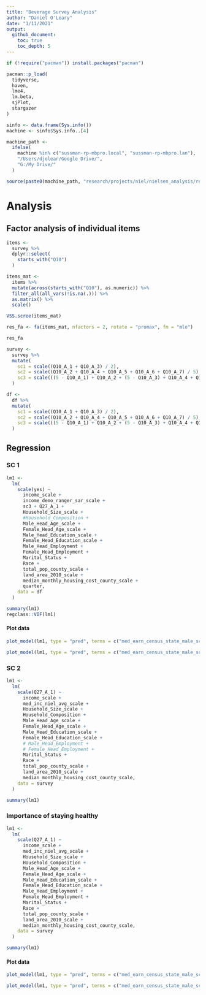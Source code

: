 ```yaml
---
title: "Beverage Survey Analysis"
author: "Daniel O'Leary"
date: "1/11/2021"
output:
  github_document:
    toc: true
    toc_depth: 5
---
```


```r
if (!require("pacman")) install.packages("pacman")

pacman::p_load(
  tidyverse, 
  haven,
  lme4,
  lm.beta,
  sjPlot,
  stargazer
)
```

```r
sinfo <- data.frame(Sys.info())
machine <- sinfo$Sys.info..[4]

machine_path <- 
  ifelse(
    machine %in% c("sussman-rp-mbpro.local", "sussman-rp-mbpro.lan"), 
    "/Users/djolear/Google Drive/", 
    "G:/My Drive/"
  )

source(paste0(machine_path, "research/projects/niel/nielsen_analysis/relative_status_analysis/beverage_survey_munge.R"))
```

# Analysis

## Factor analysis of individual items

```r
items <-
  survey %>% 
  dplyr::select(
    starts_with("Q10")
  )

items_mat <-
  items %>% 
  mutate(across(starts_with("Q10"), as.numeric)) %>% 
  filter_all(all_vars(!is.na(.))) %>% 
  as.matrix() %>% 
  scale()

VSS.scree(items_mat)

res_fa <- fa(items_mat, nfactors = 2, rotate = "promax", fm = "mle")

res_fa
```

```r
survey <-
  survey %>% 
  mutate(
    sc1 = scale((Q10_A_1 + Q10_A_3) / 2),
    sc2 = scale((Q10_A_2 + Q10_A_4 + Q10_A_5 + Q10_A_6 + Q10_A_7) / 5),
    sc3 = scale(((5 - Q10_A_1) + Q10_A_2 + (5 - Q10_A_3) + Q10_A_4 + Q10_A_5 + Q10_A_6 + Q10_A_7) / 7)
  )

df <-
  df %>% 
  mutate(
    sc1 = scale((Q10_A_1 + Q10_A_3) / 2),
    sc2 = scale((Q10_A_2 + Q10_A_4 + Q10_A_5 + Q10_A_6 + Q10_A_7) / 5),
    sc3 = scale(((5 - Q10_A_1) + Q10_A_2 + (5 - Q10_A_3) + Q10_A_4 + Q10_A_5 + Q10_A_6 + Q10_A_7) / 7)
  )
```

## Regression

### SC 1

```r
lm1 <-
  lm(
    scale(yes) ~
      income_scale +
      income_demo_ranger_sar_scale +
      sc3 + Q27_A_1 +
      Household_Size_scale +
      #Household_Composition +
      Male_Head_Age_scale +
      Female_Head_Age_scale +
      Male_Head_Education_scale +
      Female_Head_Education_scale +
      Male_Head_Employment +
      Female_Head_Employment +
      Marital_Status +
      Race +
      total_pop_county_scale +
      land_area_2010_scale +
      median_monthly_housing_cost_county_scale +
      quarter,
    data = df
  )

summary(lm1)
regclass::VIF(lm1)
```


#### Plot data

```r
plot_model(lm1, type = "pred", terms = c("med_earn_census_state_male_scale"))

plot_model(lm1, type = "pred", terms = c("med_earn_census_state_male_scale", "Male_Head_Education_scale"))
```


### SC 2

```r
lm1 <-
  lm(
    scale(Q27_A_1) ~
      income_scale +
      med_inc_niel_avg_scale +
      Household_Size_scale +
      Household_Composition +
      Male_Head_Age_scale +
      Female_Head_Age_scale +
      Male_Head_Education_scale +
      Female_Head_Education_scale +
      # Male_Head_Employment +
      # Female_Head_Employment +
      Marital_Status +
      Race +
      total_pop_county_scale +
      land_area_2010_scale +
      median_monthly_housing_cost_county_scale,
    data = survey
  )

summary(lm1)
```


### Importance of staying healthy

```r
lm1 <-
  lm(
    scale(Q27_A_1) ~
      income_scale +
      med_inc_niel_avg_scale +
      Household_Size_scale +
      Household_Composition +
      Male_Head_Age_scale +
      Female_Head_Age_scale +
      Male_Head_Education_scale +
      Female_Head_Education_scale +
      Male_Head_Employment +
      Female_Head_Employment +
      Marital_Status +
      Race +
      total_pop_county_scale +
      land_area_2010_scale +
      median_monthly_housing_cost_county_scale,
    data = survey
  )

summary(lm1)
```

#### Plot data

```r
plot_model(lm1, type = "pred", terms = c("med_earn_census_state_male_scale"))

plot_model(lm1, type = "pred", terms = c("med_earn_census_state_male_scale", "Male_Head_Education_scale"))
```


